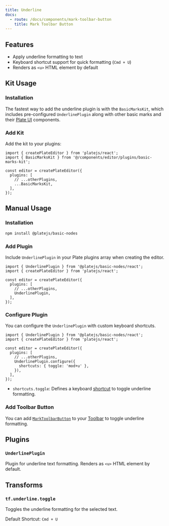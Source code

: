 ```yaml
---
title: Underline
docs:
  - route: /docs/components/mark-toolbar-button
    title: Mark Toolbar Button
---
```


<ComponentPreview name="basic-marks-demo" />

<PackageInfo>

## Features

- Apply underline formatting to text
- Keyboard shortcut support for quick formatting (`Cmd + U`)
- Renders as `<u>` HTML element by default

</PackageInfo>

## Kit Usage

<Steps>

### Installation

The fastest way to add the underline plugin is with the `BasicMarksKit`, which includes pre-configured `UnderlinePlugin` along with other basic marks and their [Plate UI](/docs/installation/plate-ui) components.

<ComponentSource name="basic-marks-kit" />

### Add Kit

Add the kit to your plugins:

```tsx
import { createPlateEditor } from 'platejs/react';
import { BasicMarksKit } from '@/components/editor/plugins/basic-marks-kit';

const editor = createPlateEditor({
  plugins: [
    // ...otherPlugins,
    ...BasicMarksKit,
  ],
});
```

</Steps>

## Manual Usage

<Steps>

### Installation

```bash
npm install @platejs/basic-nodes
```

### Add Plugin

Include `UnderlinePlugin` in your Plate plugins array when creating the editor.

```tsx
import { UnderlinePlugin } from '@platejs/basic-nodes/react';
import { createPlateEditor } from 'platejs/react';

const editor = createPlateEditor({
  plugins: [
    // ...otherPlugins,
    UnderlinePlugin,
  ],
});
```

### Configure Plugin

You can configure the `UnderlinePlugin` with custom keyboard shortcuts.

```tsx
import { UnderlinePlugin } from '@platejs/basic-nodes/react';
import { createPlateEditor } from 'platejs/react';

const editor = createPlateEditor({
  plugins: [
    // ...otherPlugins,
    UnderlinePlugin.configure({
      shortcuts: { toggle: 'mod+u' },
    }),
  ],
});
```

- `shortcuts.toggle`: Defines a keyboard [shortcut](/docs/plugin-shortcuts) to toggle underline formatting.

### Add Toolbar Button

You can add [`MarkToolbarButton`](/docs/components/mark-toolbar-button) to your [Toolbar](/docs/toolbar) to toggle underline formatting.

</Steps>

## Plugins

### `UnderlinePlugin`

Plugin for underline text formatting. Renders as `<u>` HTML element by default.

## Transforms

### `tf.underline.toggle`

Toggles the underline formatting for the selected text.

Default Shortcut: `Cmd + U`